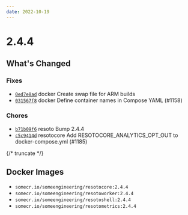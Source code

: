 ```yaml
---
date: 2022-10-19
---
```


# 2.4.4

## What's Changed

### Fixes

- [`0ed7e8ad`](https://github.com/someengineering/resoto/commit/0ed7e8ad) <span class="badge badge--secondary">docker</span> Create swap file for ARM builds
- [`031567f8`](https://github.com/someengineering/resoto/commit/031567f8) <span class="badge badge--secondary">docker</span> Define container names in Compose YAML (#1158)

### Chores

- [`b71b09f6`](https://github.com/someengineering/resoto/commit/b71b09f6) <span class="badge badge--secondary">resoto</span> Bump 2.4.4
- [`c5c9414d`](https://github.com/someengineering/resoto/commit/c5c9414d) <span class="badge badge--secondary">resotocore</span> Add RESOTOCORE_ANALYTICS_OPT_OUT to docker-compose.yml (#1185)

{/* truncate */}

## Docker Images

- `somecr.io/someengineering/resotocore:2.4.4`
- `somecr.io/someengineering/resotoworker:2.4.4`
- `somecr.io/someengineering/resotoshell:2.4.4`
- `somecr.io/someengineering/resotometrics:2.4.4`
